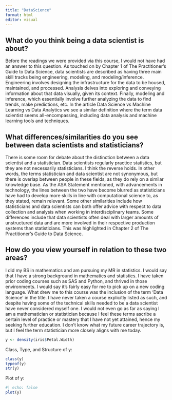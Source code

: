 ```yaml
---
title: "DataScience"
format: html
editor: visual
---
```


## **What do you think being a data scientist is about?**

Before the readings we were provided via this course, I would not have had an answer to this question. As touched on by Chapter 1 of The Practitioner’s Guide to Data Science, data scientists are described as having three main skill tracks being engineering, modeling, and modeling/inference. Engineering involves designing the infrastructure for the data to be housed, maintained, and processed. Analysis delves into exploring and conveying information about that data visually, given its context. Finally, modeling and inference, which essentially involve further analyzing the data to find trends, make predictions, etc. In the article Data Science vs Machine Learning vs Data Analytics we see a similar definition where the term data scientist seems all-encompassing, including data analysis and machine learning tools and techniques.

## What differences/similarities do you see between data scientists and statisticians?

There is some room for debate about the distinction between a data scientist and a statistician. Data scientists regularly practice statistics, but they are not necessarily statisticians. I think the reverse holds. In other words, the terms statistician and data scientist are not synonymous, but there is overlap between people in these fields, as they do rely on a similar knowledge base. As the ASA Statement mentioned, with advancements in technology, the lines between the two have become blurred as statisticians have had to develop more skills in line with computational science to, as they stated, remain relevant. Some other similarities include how statisticians and data scientists can both offer advice with respect to data collection and analysis when working in interdisciplinary teams. Some differences include that data scientists often deal with larger amounts of unstructured data and are more involved in their respective production systems than statisticians. This was highlighted in Chapter 2 of The Practitioner’s Guide to Data Science.  

## How do you view yourself in relation to these two areas?

I did my BS in mathematics and am pursuing my MR in statistics. I would say that I have a strong background in mathematics and statistics. I have taken prior coding courses such as SAS and Python, and thrived in those environments. I would say it's fairly easy for me to pick up on a new coding language. What drew me to this course was the inclusion of the term 'Data Science' in the title. I have never taken a course explicitly listed as such, and despite having some of the technical skills needed to be a data scientist have never considered myself one. I would not even go as far as saying I am a mathematician or statistician because I feel these terms ascribe a certain level of practice or mastery that I have not yet attained, hence my seeking further education. I don’t know what my future career trajectory is, but I feel the term statistician more closely aligns with me today.

```r
y <- density(iris$Petal.Width)
```

Class, Type, and Structure of y:

```r
class(y)
typeof(y)
str(y)
```

Plot of y:

```r
#| echo: false
plot(y)
```

